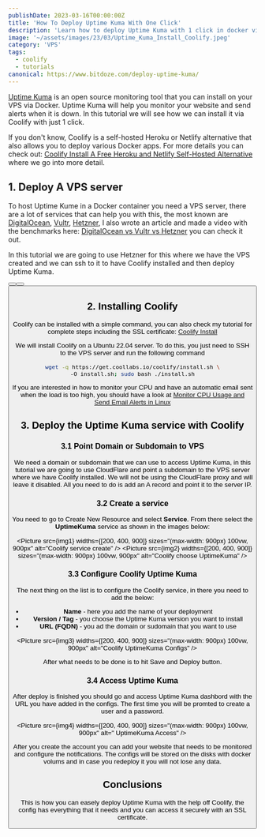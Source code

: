 ```yaml
---
publishDate: 2023-03-16T00:00:00Z
title: 'How To Deploy Uptime Kuma With One Click'
description: 'Learn how to deploy Uptime Kuma with 1 click in docker via Coolify.'
image: '~/assets/images/23/03/Uptime_Kuma_Install_Coolify.jpeg'
category: 'VPS'
tags:
  - coolify
  - tutorials
canonical: https://www.bitdoze.com/deploy-uptime-kuma/
---
```



[Uptime Kuma](https://github.com/louislam/uptime-kuma) is an open source monitoring tool that you can install on your VPS via Docker. Uptime Kuma will help you monitor your website and send alerts when it is down. In this tutorial we will see how we can install it via Coolify with just 1 click.

If you don't know, Coolify is a self-hosted Heroku or Netlify alternative that also allows you to deploy various Docker apps. For more details you can check out: [Coolify Install A Free Heroku and Netlify Self-Hosted Alternative](https://www.bitdoze.com/coolify-install-heroku-alternative/) where we go into more detail.

## 1. Deploy A VPS server

To host Uptime Kume in a Docker container you need a VPS server, there are a lot of services that can help you with this, the most known are [DigitalOcean](https://go.bitdoze.com/do), [Vultr](https://go.bitdoze.com/vultr), [Hetzner](https://go.bitdoze.com/hetzner), I also wrote an article and made a video with the benchmarks here: [DigitalOcean vs Vultr vs Hetzner](https://www.wpdoze.com/digitalocean-vs-vultr-vs-hetzner/) you can check it out.

In this tutorial we are going to use Hetzner for this where we have the VPS created and we can ssh to it to have Coolify installed and then deploy Uptime Kuma.

<Button link="https://go.bitdoze.com/do" text="DigitalOcean $100 Free" />
<Button link="https://go.bitdoze.com/vultr" text="Vultr $100 Free" />
<Button link="https://go.bitdoze.com/hetzner" text="Hetzner €⁠20 Free" />

## 2. Installing Coolify

Coolify can be installed with a simple command, you can also check my tutorial for complete steps including the SSL certificate: [Coolify Install](https://www.bitdoze.com/coolify-install-heroku-alternative/)

We will install Coolify on a Ubuntu 22.04 server. To do this, you just need to SSH to the VPS server and run the following command

```bash
wget -q https://get.coollabs.io/coolify/install.sh \
-O install.sh; sudo bash ./install.sh
```

If you are interested in how to monitor your CPU and have an automatic email sent when the load is too high, you should have a look at [Monitor CPU Usage and Send Email Alerts in Linux](https://www.bitdoze.com/monitor-cpu-usage-and-send-email-alerts-in-linux/)

## 3. Deploy the Uptime Kuma service with Coolify

### 3.1 Point Domain or Subdomain to VPS

We need a domain or subdomain that we can use to access Uptime Kuma, in this tutorial we are going to use CloudFlare and point a subdomain to the VPS server where we have Coolify installed. We will not be using the CloudFlare proxy and will leave it disabled. All you need to do is add an A record and point it to the server IP.

### 3.2 Create a service

You need to go to Create New Resource and select **Service**. From there select the **UptimeKuma** service as shown in the images below:

<Picture src={img1} widths={[200, 400, 900]} sizes="(max-width: 900px) 100vw, 900px" alt="Coolify service create" />
<Picture src={img2} widths={[200, 400, 900]} sizes="(max-width: 900px) 100vw, 900px" alt="Coolify choose UptimeKuma" />

### 3.3 Configure Coolify Uptime Kuma

The next thing on the list is to configure the Coolify service, in there you need to add the below:

- **Name** - here you add the name of your deployment
- **Version / Tag** - you choose the Uptime Kuma version you want to install
- **URL (FQDN)** - you ad the domain or sudomain that you want to use

<Picture src={img3} widths={[200, 400, 900]} sizes="(max-width: 900px) 100vw, 900px" alt="Coolify UptimeKuma Configs" />

After what needs to be done is to hit Save and Deploy button.

### 3.4 Access Uptime Kuma

After deploy is finished you should go and access Uptime Kuma dashbord with the URL you have added in the configs. The first time you will be promted to create a user and a password.

<Picture src={img4} widths={[200, 400, 900]} sizes="(max-width: 900px) 100vw, 900px" alt=" UptimeKuma Access" />

After you create the account you can add your website that needs to be monitored and configure the notifications. The configs will be stored on the disks with docker volums and in case you redeploy it you will not lose any data.

## Conclusions

This is how you can easely deploy Uptime Kuma with the help off Coolify, the config has everything that it needs and you can access it securely with an SSL certificate.
